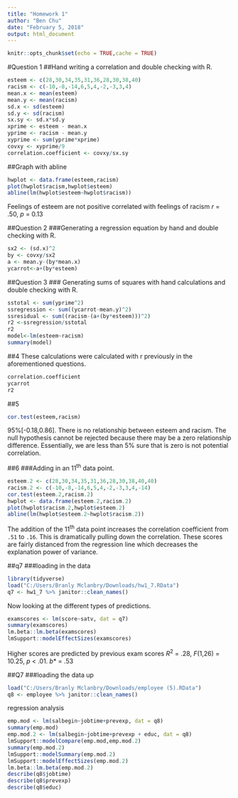 ```yaml
---
title: "Homework 1"
author: "Ben Chu"
date: "February 5, 2018"
output: html_document
---
```


```r
knitr::opts_chunk$set(echo = TRUE,cache = TRUE)
```
#Question 1
##Hand writing a correlation and double checking with R.
```r
esteem <- c(28,30,34,35,31,36,28,30,38,40)
racism <- c(-10,-8,-14,6,5,4,-2,-3,3,4)
mean.x <- mean(esteem)
mean.y <- mean(racism)   
sd.x <- sd(esteem)
sd.y <- sd(racism)
sx.sy <- sd.x*sd.y
xprime <- esteem - mean.x
yprime <- racism - mean.y
xyprime <- sum(yprime*xprime)
covxy <- xyprime/9
correlation.coefficient <- covxy/sx.sy
```
##Graph with abline
```r
hwplot <- data.frame(esteem,racism)
plot(hwplot$racism,hwplot$esteem)
abline(lm(hwplot$esteem~hwplot$racism))
```
  
Feelings of esteem are not positive correlated with feelings of racism _r_ = .50, _p_ = 0.13

##Question 2
###Generating a regression equation by hand and double checking with R.
```r
sx2 <- (sd.x)^2
by <- covxy/sx2
a <- mean.y-(by*mean.x)
ycarrot<-a+(by*esteem)
```

##Question 3
### Generating sums of squares with hand calculations and double checking with R.
```r
sstotal <- sum(yprime^2)
ssregression <- sum((ycarrot-mean.y)^2)
ssresidual <- sum((racism-(a+(by*esteem)))^2)
r2 <-ssregression/sstotal
r2
model<-lm(esteem~racism)
summary(model)
```

##4
These calculations were calculated with r previously in the aforementioned questions.
```r
correlation.coefficient
ycarrot
r2
```

##5
```r
cor.test(esteem,racism)
```
95%[-0.18,0.86]. There is no relationship between esteem and racism. The null hypothesis cannot be rejected because there may be a zero relationship difference. Essentially, we are less than 5% sure that is zero is not potential correlation. 

##6
###Adding in an 11^th^ data point.
```r
esteem.2 <- c(28,30,34,35,31,36,28,30,38,40,40)
racism.2 <- c(-10,-8,-14,6,5,4,-2,-3,3,4,-14)
cor.test(esteem.2,racism.2)
hwplot <- data.frame(esteem.2,racism.2)
plot(hwplot$racism.2,hwplot$esteem.2)
abline(lm(hwplot$esteem.2~hwplot$racism.2))
```
  
The addition of the 11^th^ data point increases the correlation coefficient from `.51` to `.16`. This is dramatically pulling down the correlation. These scores are fairly distanced from the regression line which decreases the explanation power of variance.

##q7
###loading in the data 
```r
library(tidyverse)
load("C:/Users/Branly Mclanbry/Downloads/hw1_7.RData")
q7 <- hw1_7 %>% janitor::clean_names()
```
Now looking at the different types of predictions.
```r
examscores <- lm(score~satv, dat = q7)
summary(examscores)
lm.beta::lm.beta(examscores)
lmSupport::modelEffectSizes(examscores)
```
Higher scores are predicted by previous exam scores _R_^2^ = .28, _F_(1,26) = 10.25, _p_ < .01. _b_* = .53

##Q7
###loading the data up
```r
load("C:/Users/Branly Mclanbry/Downloads/employee (5).RData")
q8 <- employee %>% janitor::clean_names()
```
regression analysis
```r
emp.mod <- lm(salbegin~jobtime+prevexp, dat = q8)
summary(emp.mod)
emp.mod.2 <- lm(salbegin~jobtime+prevexp + educ, dat = q8)
lmSupport::modelCompare(emp.mod,emp.mod.2)
summary(emp.mod.2)
lmSupport::modelSummary(emp.mod.2)
lmSupport::modelEffectSizes(emp.mod.2)
lm.beta::lm.beta(emp.mod.2)
describe(q8$jobtime)
describe(q8$prevexp)
describe(q8$educ)
``` 